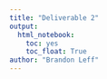 ```yaml
---
title: "Deliverable 2"
output: 
  html_notebook: 
    toc: yes
    toc_float: True
author: "Brandon Leff"
---
```



